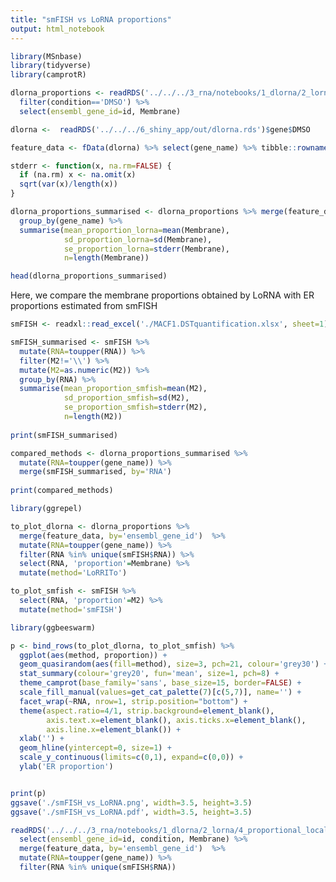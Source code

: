 ```yaml
---
title: "smFISH vs LoRNA proportions"
output: html_notebook
---
```


```r

library(MSnbase)
library(tidyverse)
library(camprotR)
```

```r
dlorna_proportions <- readRDS('../../../3_rna/notebooks/1_dlorna/2_lorna/4_proportional_localisation/results/proportions_per_rep.rds')$gene %>%
  filter(condition=='DMSO') %>%
  select(ensembl_gene_id=id, Membrane)
```



```r
dlorna <-  readRDS('../../../6_shiny_app/out/dlorna.rds')$gene$DMSO
```

```r
feature_data <- fData(dlorna) %>% select(gene_name) %>% tibble::rownames_to_column('ensembl_gene_id')
```

```r
stderr <- function(x, na.rm=FALSE) {
  if (na.rm) x <- na.omit(x)
  sqrt(var(x)/length(x))
}
```

```r
dlorna_proportions_summarised <- dlorna_proportions %>% merge(feature_data, by='ensembl_gene_id') %>%
  group_by(gene_name) %>%
  summarise(mean_proportion_lorna=mean(Membrane),
            sd_proportion_lorna=sd(Membrane),
            se_proportion_lorna=stderr(Membrane),
            n=length(Membrane))


```

```r
head(dlorna_proportions_summarised)
```


Here, we compare the membrane proportions obtained by LoRNA with ER proportions estimated from smFISH
```r
smFISH <- readxl::read_excel('./MACF1.DSTquantification.xlsx', sheet=1)[,1:6]

smFISH_summarised <- smFISH %>%
  mutate(RNA=toupper(RNA)) %>%
  filter(M2!='\\') %>%
  mutate(M2=as.numeric(M2)) %>%
  group_by(RNA) %>%
  summarise(mean_proportion_smfish=mean(M2),
            sd_proportion_smfish=sd(M2),
            se_proportion_smfish=stderr(M2),
            n=length(M2))
  
print(smFISH_summarised)
```


```r
compared_methods <- dlorna_proportions_summarised %>%
  mutate(RNA=toupper(gene_name)) %>%
  merge(smFISH_summarised, by='RNA')
  
print(compared_methods)
```
```r
library(ggrepel)
```

```r
to_plot_dlorna <- dlorna_proportions %>%
  merge(feature_data, by='ensembl_gene_id')  %>%
  mutate(RNA=toupper(gene_name)) %>%
  filter(RNA %in% unique(smFISH$RNA)) %>%
  select(RNA, 'proportion'=Membrane) %>%
  mutate(method='LoRRITo')

to_plot_smfish <- smFISH %>%
  select(RNA, 'proportion'=M2) %>%
  mutate(method='smFISH')

library(ggbeeswarm)

p <- bind_rows(to_plot_dlorna, to_plot_smfish) %>%
  ggplot(aes(method, proportion)) +
  geom_quasirandom(aes(fill=method), size=3, pch=21, colour='grey30') +
  stat_summary(colour='grey20', fun='mean', size=1, pch=8) +
  theme_camprot(base_family='sans', base_size=15, border=FALSE) +
  scale_fill_manual(values=get_cat_palette(7)[c(5,7)], name='') +
  facet_wrap(~RNA, nrow=1, strip.position="bottom") +
  theme(aspect.ratio=4/1, strip.background=element_blank(),
        axis.text.x=element_blank(), axis.ticks.x=element_blank(),
        axis.line.x=element_blank()) +
  xlab('') +
  geom_hline(yintercept=0, size=1) +
  scale_y_continuous(limits=c(0,1), expand=c(0,0)) +
  ylab('ER proportion')


print(p)
ggsave('./smFISH_vs_LoRNA.png', width=3.5, height=3.5)
ggsave('./smFISH_vs_LoRNA.pdf', width=3.5, height=3.5)
```

```r
readRDS('../../../3_rna/notebooks/1_dlorna/2_lorna/4_proportional_localisation/results/proportions_per_rep.rds')$gene %>%
  select(ensembl_gene_id=id, condition, Membrane) %>%
  merge(feature_data, by='ensembl_gene_id')  %>%
  mutate(RNA=toupper(gene_name)) %>%
  filter(RNA %in% unique(smFISH$RNA)) 
```


